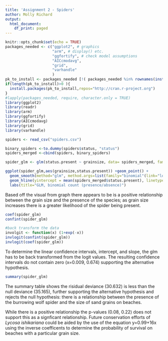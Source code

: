 ```yaml
---
title: 'Assignment 2 - Spiders'
author: Molly Richard
output:
  html_document:
    df_print: paged
---
```


```r
knitr::opts_chunk$set(echo = TRUE)
packages_needed <- c("ggplot2", # graphics
                     "arm", # display() etc.
                     "ggfortify", # check model assumptions
                     "AICcmodavg",
                     "grid", 
                     "varhandle"
                     )
pk_to_install <- packages_needed [!( packages_needed %in% rownames(installed.packages())  )]
if(length(pk_to_install)>0 ){
  install.packages(pk_to_install,repos="http://cran.r-project.org")
}
#lapply(packages_needed, require, character.only = TRUE)
library(ggplot2)
library(readr)
library(arm)
library(ggfortify)
library(AICcmodavg)
library(grid)
library(varhandle)
```

``` r
spiders <- read_csv("spiders.csv")
```


```r
binary_spiders <-to.dummy(spiders$status, "status")
spiders_merged <-cbind(spiders, binary_spiders)

spider_glm <- glm(status.present ~ grainsize, data= spiders_merged, family= binomial)
```

```r
ggplot(spider_glm,aes(grainsize,status.present)) +geom_point() +
  geom_smooth(method="glm", method.args=list(family="binomial"(link="logit")))+
  geom_hline(yintercept = mean(spiders_merged$status.present), linetype = "dashed") +
  labs(title="GLM, binomial count (presence/absence)")
```

Based off the visual from graph there appears to be is a positive relationship between the grain size and the presence of the species; as grain size increases there is a greater likelihood of the spider being present.

```r
coef(spider_glm)
confint(spider_glm)
```

```r
#back transform the data 
involgit <- function(x) (1+exp(-x))
invlogit(confint(spider_glm))
invlogit(coef(spider_glm))
```
To determine the linear confidence intervals, intercept, and slope, the glm has to be back transformed from the logit values.  The resulting confidence intervals do not contain zero (x=0.009, 0.674) supporting the alternative hypothesis. 

```r
summary(spider_glm)
```

The summary table shows the risidual deviance (30.632) is less than the null deviance (35.165), further supporting the alternative hypothesis and rejects the null hypothesis: there is a relationship between the presence of the burrowing wolf spider and the size of sand grains on beaches. 

While there is a positive relationship the p-values (0.08, 0.22) does not support this as a signficant relationship. Future conservation efforts of *Lycosa ishikariana* could be aided by the use of the equation y=0.99+16x using the inverse coefficents to determine the probability of survival on beaches with a particular grain size.

